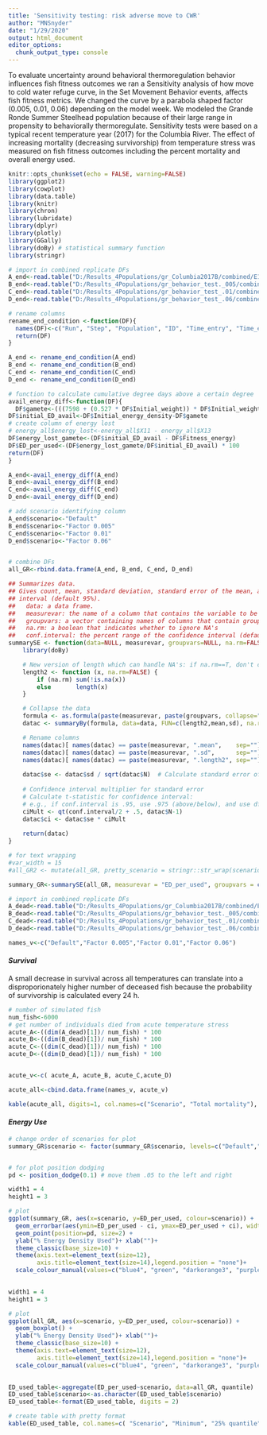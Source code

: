 ```yaml
---
title: 'Sensitivity testing: risk adverse move to CWR'
author: "MNSnyder"
date: "1/29/2020"
output: html_document
editor_options: 
  chunk_output_type: console
---
```


To evaluate uncertainty around behavioral thermoregulation behavior influences fish fitness outcomes we ran a Sensitivity analysis of how move to cold water refuge curve, in the Set Movement Behavior events, affects fish fitness metrics. We changed the curve by a parabola shaped factor (0.005, 0.01, 0.06) depending on the model week. We modeled the Grande Ronde Summer Steelhead population because of their large range in propensity to behaviorally thermoregulate. Sensitivity tests were based on a typical recent temperature year (2017) for the Columbia River. The effect of increasing mortality (decreasing survivorship) from temperature stress was measured on fish fitness outcomes including the percent mortality and overall energy used.  

```r
knitr::opts_chunk$set(echo = FALSE, warning=FALSE)
library(ggplot2)
library(cowplot)
library(data.table)
library(knitr)
library(chron)
library(lubridate)
library(dplyr)
library(plotly)
library(GGally)
library(doBy) # statistical summary function
library(stringr)
```


```r
# import in combined replicate DFs
A_end<-read.table("D:/Results_4Populations/gr_Columbia2017B/combined/E13.csv", header=TRUE, sep=",")
B_end<-read.table("D:/Results_4Populations/gr_behavior_test._005/combined/E13.csv", header=TRUE, sep=",")
C_end<-read.table("D:/Results_4Populations/gr_behavior_test_.01/combined/F13.csv", header=TRUE, sep=",")
D_end<-read.table("D:/Results_4Populations/gr_behavior_test_.06/combined/G13.csv", header=TRUE, sep=",")

# rename columns
rename_end_condition <-function(DF){
  names(DF)<-c("Run", "Step", "Population", "ID", "Time_entry", "Time_exit", "Time_in_system", "Time_remaining", "Total_hours_cold_water", "Initial_weight", "Initial_energy_density", "Fitness_weight", "Fitness_energy_density", "Fitness_energy")
  return(DF)
}

A_end <- rename_end_condition(A_end)
B_end <- rename_end_condition(B_end)
C_end <- rename_end_condition(C_end)
D_end <- rename_end_condition(D_end)

```


```r
# function to calculate cumulative degree days above a certain degree
avail_energy_diff<-function(DF){
  DF$gamete<-(((7598 + (0.527 * DF$Initial_weight)) * DF$Initial_weight) * 0.068) / DF$Initial_weight
DF$initial_ED_avail<-DF$Initial_energy_density-DF$gamete
# create column of energy lost
# energy_all$energy_lost<-energy_all$X11 - energy_all$X13
DF$energy_lost_gamete<-(DF$initial_ED_avail - DF$Fitness_energy) 
DF$ED_per_used<-(DF$energy_lost_gamete/DF$initial_ED_avail) * 100
return(DF)
}

A_end<-avail_energy_diff(A_end)
B_end<-avail_energy_diff(B_end)
C_end<-avail_energy_diff(C_end)
D_end<-avail_energy_diff(D_end)

# add scenario identifying column
A_end$scenario<-"Default"
B_end$scenario<-"Factor 0.005"
C_end$scenario<-"Factor 0.01"
D_end$scenario<-"Factor 0.06"


# combine DFs 
all_GR<-rbind.data.frame(A_end, B_end, C_end, D_end)
```


```r
## Summarizes data.
## Gives count, mean, standard deviation, standard error of the mean, and confidence 
## interval (default 95%).
##   data: a data frame.
##   measurevar: the name of a column that contains the variable to be summariezed
##   groupvars: a vector containing names of columns that contain grouping variables
##   na.rm: a boolean that indicates whether to ignore NA's
##   conf.interval: the percent range of the confidence interval (default is 95%)
summarySE <- function(data=NULL, measurevar, groupvars=NULL, na.rm=FALSE, conf.interval=.95) {
    library(doBy)

    # New version of length which can handle NA's: if na.rm==T, don't count them
    length2 <- function (x, na.rm=FALSE) {
        if (na.rm) sum(!is.na(x))
        else       length(x)
    }

    # Collapse the data
    formula <- as.formula(paste(measurevar, paste(groupvars, collapse=" + "), sep=" ~ "))
    datac <- summaryBy(formula, data=data, FUN=c(length2,mean,sd), na.rm=na.rm)

    # Rename columns
    names(datac)[ names(datac) == paste(measurevar, ".mean",    sep="") ] <- measurevar
    names(datac)[ names(datac) == paste(measurevar, ".sd",      sep="") ] <- "sd"
    names(datac)[ names(datac) == paste(measurevar, ".length2", sep="") ] <- "N"
    
    datac$se <- datac$sd / sqrt(datac$N)  # Calculate standard error of the mean
    
    # Confidence interval multiplier for standard error
    # Calculate t-statistic for confidence interval: 
    # e.g., if conf.interval is .95, use .975 (above/below), and use df=N-1
    ciMult <- qt(conf.interval/2 + .5, datac$N-1)
    datac$ci <- datac$se * ciMult
    
    return(datac)
}
```


```r
# for text wrapping
#var_width = 15
#all_GR2 <- mutate(all_GR, pretty_scenario = stringr::str_wrap(scenario, width = var_width))

summary_GR<-summarySE(all_GR, measurevar = "ED_per_used", groupvars = c( "scenario"))

```

```r
# import in combined replicate DFs
A_dead<-read.table("D:/Results_4Populations/gr_Columbia2017B/combined/E12.csv", header=TRUE, sep=",")
B_dead<-read.table("D:/Results_4Populations/gr_behavior_test._005/combined/E12.csv", header=TRUE, sep=",")
C_dead<-read.table("D:/Results_4Populations/gr_behavior_test_.01/combined/F12.csv", header=TRUE, sep=",")
D_dead<-read.table("D:/Results_4Populations/gr_behavior_test_.06/combined/G12.csv", header=TRUE, sep=",")

names_v<-c("Default","Factor 0.005","Factor 0.01","Factor 0.06")

```

#### *Survival*

A small decrease in survival across all temperatures can translate into a disproporionately higher number of deceased fish because the probability of survivorship is calculated every 24 h. 

```r
# number of simulated fish
num_fish<-6000
# get number of individuals died from acute temperature stress
acute_A<-((dim(A_dead)[1])/ num_fish) * 100
acute_B<-((dim(B_dead)[1])/ num_fish) * 100
acute_C<-((dim(C_dead)[1])/ num_fish) * 100
acute_D<-((dim(D_dead)[1])/ num_fish) * 100


acute_v<-c( acute_A, acute_B, acute_C,acute_D)

acute_all<-cbind.data.frame(names_v, acute_v)

kable(acute_all, digits=1, col.names=c("Scenario", "Total mortality"), caption="Table 1. Model output for percent of individuals dying from acute temperature stress summarized for Grande Ronde River Summer Steelhead.")
```


#### *Energy Use*

```r

# change order of scenarios for plot
summary_GR$scenario <- factor(summary_GR$scenario, levels=c("Default","Factor 0.005","Factor 0.01","Factor 0.06"))


# for plot position dodging
pd <- position_dodge(0.1) # move them .05 to the left and right

width1 = 4
height1 = 3

# plot
ggplot(summary_GR, aes(x=scenario, y=ED_per_used, colour=scenario)) +
  geom_errorbar(aes(ymin=ED_per_used - ci, ymax=ED_per_used + ci), width = 0.1, position=pd, size=1.25) +
  geom_point(position=pd, size=2) + 
  ylab("% Energy Density Used")+ xlab("")+
  theme_classic(base_size=10) + 
  theme(axis.text=element_text(size=12),
        axis.title=element_text(size=14),legend.position = "none")+
  scale_colour_manual(values=c("blue4", "green", "darkorange3", "purple"))
  
```


```r

width1 = 4
height1 = 3

# plot
ggplot(all_GR, aes(x=scenario, y=ED_per_used, colour=scenario)) +
  geom_boxplot() + 
  ylab("% Energy Density Used")+ xlab("")+
  theme_classic(base_size=10) + 
  theme(axis.text=element_text(size=12),
        axis.title=element_text(size=14),legend.position = "none")+
  scale_colour_manual(values=c("blue4", "green", "darkorange3", "purple"))
  
```


```r
ED_used_table<-aggregate(ED_per_used~scenario, data=all_GR, quantile)
ED_used_table$scenario<-as.character(ED_used_table$scenario)
ED_used_table<-format(ED_used_table, digits = 2)

# create table with pretty format
kable(ED_used_table, col.names=c( "Scenario", "Minimum", "25% quantile","Median", "75% quantile", "Maximum"),row.names=FALSE, caption="Table 1. Percent energy used across different HexSim thermalscapes summarized for Grande Ronde River Summer Steelhead.", digits=1)
```

